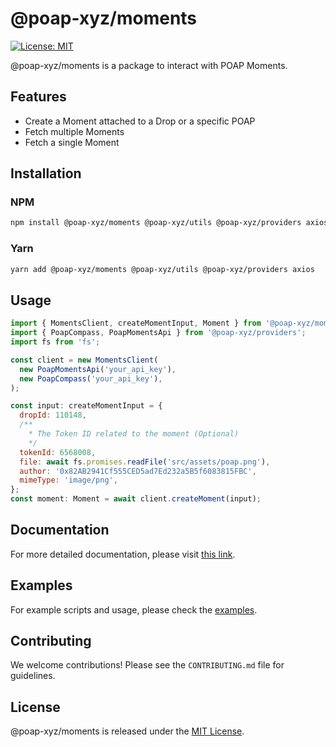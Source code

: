 # @poap-xyz/moments

[![License: MIT](https://img.shields.io/badge/License-MIT-green.svg)](https://opensource.org/licenses/MIT)

@poap-xyz/moments is a package to interact with POAP Moments.

## Features

- Create a Moment attached to a Drop or a specific POAP
- Fetch multiple Moments
- Fetch a single Moment

## Installation

### NPM

```bash
npm install @poap-xyz/moments @poap-xyz/utils @poap-xyz/providers axios
```

### Yarn

```bash
yarn add @poap-xyz/moments @poap-xyz/utils @poap-xyz/providers axios
```

## Usage

```javascript
import { MomentsClient, createMomentInput, Moment } from '@poap-xyz/moments';
import { PoapCompass, PoapMomentsApi } from '@poap-xyz/providers';
import fs from 'fs';

const client = new MomentsClient(
  new PoapMomentsApi('your_api_key'),
  new PoapCompass('your_api_key'),
);

const input: createMomentInput = {
  dropId: 110148,
  /**
    * The Token ID related to the moment (Optional)
    */
  tokenId: 6568008,
  file: await fs.promises.readFile('src/assets/poap.png'),
  author: '0x82AB2941Cf555CED5ad7Ed232a5B5f6083815FBC',
  mimeType: 'image/png',
};
const moment: Moment = await client.createMoment(input);
```

## Documentation

For more detailed documentation, please visit [this link](https://documentation.poap.tech/docs).

## Examples

For example scripts and usage, please check the [examples](https://github.com/poap-xyz/poap.js/tree/main/examples).

## Contributing

We welcome contributions! Please see the `CONTRIBUTING.md` file for guidelines.

## License

@poap-xyz/moments is released under the [MIT License](https://opensource.org/licenses/MIT).
